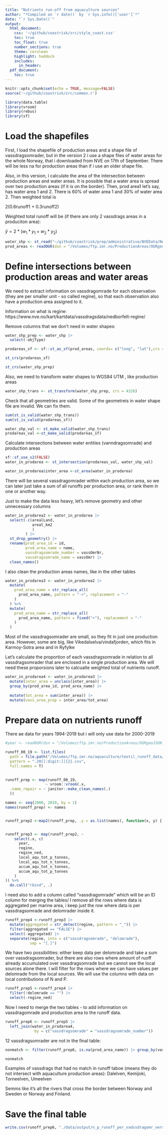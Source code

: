 ```yaml
---
title: "Nutrients run-off from aquaculture sources"
author: "*Compiled on `r date()` by `r Sys.info()['user']`*"
date: "`r Sys.Date()`"
output:
  html_document:
    css: '~/github/coastrisk/src/style_coast.css'
    toc: true
    toc_float: true
    number_sections: true
    theme: cerulean
    highlight: haddock
    includes: 
      in_header: 
  pdf_document:
    toc: true
---
```


```r
knitr::opts_chunk$set(echo = TRUE, message=FALSE)
source('~/github/coastrisk/src/common.r')
```

```r
library(data.table)
library(vroom)
library(rebus)
library(sf)
```


# Load the shapefiles

First, I load the shapefile of production areas and a shape file of vassdragsomrader, but in the version 2 i use a shape files of water areas for the whole Norway, that i downloaded from NVE on 17th of September. There will be less na for production areas than if i use an older shape file.

Also, in this version, i calculate the area of the intersection between production areas and water areas. 
It is possible that a water area is spread over two production areas (if it is on the border). Then, prod area1 let's say, has water area 1 and 2. There is 60% of water area 1  and 30% of water area 2. Then weighted total is

2(0.6runoff1 + 0.3runoff2)

Weighted total runoff will be (if there are only 2 vassdrags areas in a produciton area):

$\bar{y} = 2*(w_1*y_1 + w_2*y_2)$



```r
water_shp <- st_read("~/github/coastrisk/prep/administrative/NVEData/Nedborfelt")
prod_areas <- readOGR(dsn = "/Volumes/ftp.imr.no/ProductionAreas/OGRgeoJSON_prodomr")
```


# Define intersections between production areas and water areas

We need to extract information on vassdragomrade for each observation (they are per smaller unit - so called regine), so that each observation also have a production area assigned to it.

Information on what is regine:
https://www.nve.no/kart/kartdata/vassdragsdata/nedborfelt-regine/





Remove columns that we don't need in water shapes:

```r
water_shp_prep <- water_shp |> 
  select(-objType)
```

```r
prodareas_sf <- sf::st_as_sf(prod_areas, coords= c("long", "lat"),crs = 4326, agr="identity")

st_crs(prodareas_sf)
```

```r
st_crs(water_shp_prep)
```



Also, we need to transform water shapes to WGS84 UTM , like production areas
```r
water_shp_trans <- st_transform(water_shp_prep, crs = 4326)
```


Check that all geometries are valid. Some of the geometreis in water shape file are invalid. We can fix them.

```r
sum(st_is_valid(water_shp_trans))
sum(st_is_valid(prodareas_sf))
```

```r
water_shp_val <- st_make_valid(water_shp_trans)
prodareas_val <-st_make_valid(prodareas_sf)
```

Calculate intersections between water entities (vanndragsomrade) and production areas 
```r
sf::sf_use_s2(FALSE)
water_in_prodarea <- st_intersection(prodareas_val, water_shp_val)
```
```r
water_in_prodarea$inter_area <-st_area(water_in_prodarea)
```


There will be several vassdragomrader within each production area, so we can later just take a sum of all runoffs per production area, or rank them in one or another way.

Just to make the data less heavy, let's remove geometry and other unnecessary columns
```r
water_in_prodarea2 <- water_in_prodarea |> 
  select(-c(arealLand,
            areal_km2
            )
         ) |> 
  st_drop_geometry() |> 
  rename(prod_area_id = id,
         prod_area_name = name,
         vassdragsomrade_number = vassOmrNr,
         vassdragsomrade_name = vassOmr) |> 
  clean_names()
```

I also clean the production areas names, like in the other tables

```r
water_in_prodarea3 <- water_in_prodarea2 |> 
  mutate(
    prod_area_name = str_replace_all(
      prod_area_name, pattern = "->", replacement = "-"
    )
  ) %>% 
  mutate(
    prod_area_name = str_replace_all(
      prod_area_name, pattern = fixed("+"), replacement = "-"
    )
  )

```



Most of the vassdragsomrader are small, so they fit in just one production area. However, some are big, like Vikedalselva/vindafjorden, which fits in Karmoy-Sotra area and in Ryfylke

Let's calculate the proportion of each vassdragsomrade in relation to all vassdragsomrader that are enclosed in a single production area. We will need these proporsions later to calcualte weighted total of nutrients runoff.

```r
water_in_prodarea4 <- water_in_prodarea3 |> 
  mutate(inter_area = unclass(inter_area)) |> 
  group_by(prod_area_id, prod_area_name) |> 
  
  mutate(tot_area = sum(inter_area)) |> 
  mutate(vass_area_prop = inter_area/tot_area)

```


# Prepare data on nutrients runoff

There ae data for years 1994-2019 but i will only use data for 2000-2019

```r
#year <- readOGR(dsn = "/Volumes/ftp.imr.no/ProductionAreas/OGRgeoJSON_prodomr")

runoff_00_19 <- list.files(
  path = file.path("/Volumes/ftp.imr.no/aquaculture/teotil_runoff_data/norway_annual_output_data"), 
  pattern = ".20[[:digit:]]{2}.csv",
  full.names = T) 
  

runoff_prep <- map(runoff_00_19, 
                  ~ vroom::vroom(.x,
  .name_repair = ~ janitor::make_clean_names(.)
  ))

names <- seq(2000, 2019, by = 1)
names(runoff_prep) <- names


runoff_prep2 <-map2(runoff_prep, .y = as.list(names), function(x, y) { x[["year"]] <- y; x })


runoff_prep3 <- map(runoff_prep2, ~ 
    select(.x, c(
      year,
      regine,
      regine_ned,
      local_aqu_tot_p_tonnes,
      local_aqu_tot_n_tonnes,
      accum_aqu_tot_n_tonnes,
      accum_aqu_tot_p_tonnes
    )
)) %>%
  do.call("rbind", .)
```

I need also to add a column called "vassdragomrade" which will be an ID column for merging the tables/
I remove all the rows where data is aggregated per marine area, i keep just the row where data is per vassdragsomrade and delomrader inside it.

```r
runoff_prep4 <-runoff_prep3 |> 
  mutate(aggregated = str_detect(regine, pattern = "_")) |> 
  filter(aggregated == "FALSE") |> 
  select(-aggregated) |> 
  separate(regine, into = c("vassdragsomrade", "delomrade"),
           sep = "[.]")
```


We have two possibilities: either keep data per delomrade and take a sum over vassdragsomrader, but there are also rows where amount of ruoff already accumulated over vassdragsomrade but we cannot see the local sources alone there.
I will filter for the rows where we can have values per delomrade from the local sources.
We will use the columns with data on local contributions of N and P.


```r
runoff_prep5 <-runoff_prep4 |> 
  filter(!delomrade == "") |> 
  select(-regine_ned)
```


Now I need to merge the two tables - to add information on vassdragomrade and production area to the runoff data.

```r
runoff_prep6 <- runoff_prep5 |> 
  left_join(water_in_prodarea4,
             by = c("vassdragsomrade" = "vassdragsomrade_number"))
```


12 vassdragsomrader are not in the final table:
```r
nonmatch <- filter(runoff_prep6, is.na(prod_area_name)) |> group_by(vassdragsomrade) |> tally()

nonmatch
```
Examples of vassdrags that had no match in runoff taboe  (means  they do not intersect with aquaculture production areas):
Dalelven,
Kemijoki,
Torneelven,
Umeelven

Semms like it's all the rivers that cross the border between Norway and Sweden or Norway and Finland.




# Save the final table

```r
write.csv(runoff_prep6, "./data/output/n_p_runoff_per_vadssdragomr_version2.csv")
```



```r

```

